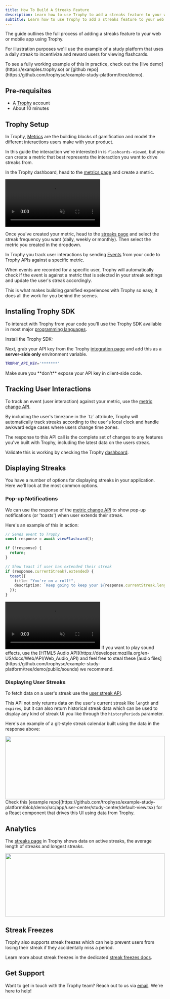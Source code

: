 ```yaml
---
title: How To Build A Streaks Feature
description: Learn how to use Trophy to add a streaks feature to your web or mobile app.
subtitle: Learn how to use Trophy to add a streaks feature to your web or mobile app.
---
```



The guide outlines the full process of adding a streaks feature to your web or mobile app using Trophy.

For illustration purposes we'll use the example of a study platform that uses a daily streak to incentivize and reward users for viewing flashcards.

<Tip>
  To see a fully working example of this in practice, check out the [live
  demo](https://examples.trophy.so) or [github
  repo](https://github.com/trophyso/example-study-platform/tree/demo).
</Tip>

## Pre-requisites

- A [Trophy](https://app.trophy.so/sign-up) account
- About 10 minutes

## Trophy Setup

In Trophy, [Metrics](/platform/metrics) are the building blocks of gamification and model the different interactions users make with your product.

In this guide the interaction we're interested in is `flashcards-viewed`, but you can create a metric that best represents the interaction you want to drive streaks from.

In the Trophy dashboard, head to the [metrics page](https://app.trophy.so/metrics) and create a metric.

<Frame>
  <video
    autoPlay
    muted
    loop
    playsInline
    className="w-full aspect-video"
    src="../assets/guides/achievements-feature/create_new_metric.mp4"
  ></video>
</Frame>

Once you've created your metric, head to the [streaks page](https://app.trophy.so/streaks/configure) and select the streak frequency you want (daily, weekly or monthly). Then select the metric you created in the dropdown.

In Trophy you track user interactions by sending [Events](/platform/events) from your code to Trophy APIs against a specific metric.

When events are recorded for a specific user, Trophy will automatically check if the event is against a metric that is selected in your streak settings and update the user's streak accordingly.

This is what makes building gamified experiences with Trophy so easy, it does all the work for you behind the scenes.

## Installing Trophy SDK

To interact with Trophy from your code you'll use the Trophy SDK available in most major [programming languages](/api-reference/client-libraries).

Install the Trophy SDK:

<SDKInstallCommand />

Next, grab your API key from the Trophy [integration page](https://app.trophy.so/integration) and add this as a **server-side only** environment variable.

```bash
TROPHY_API_KEY='*******'
```

<Warning>
  Make sure you **don't** expose your API key in client-side code.
</Warning>

## Tracking User Interactions

To track an event (user interaction) against your metric, use the [metric change API](/api-reference/endpoints/metrics/send-a-metric-change-event).

<MetricChangeRequestBlock />

<Tip>
  By including the user's timezone in the `tz` attribute, Trophy will
  automatically track streaks according to the user's local clock and handle
  awkward edge cases where users change time zones.
</Tip>

The response to this API call is the complete set of changes to any features you've built with Trophy, including the latest data on the users streak.

<MetricChangeResponseBlock />

Validate this is working by checking the Trophy [dashboard](https://app.trophy.so).

## Displaying Streaks

You have a number of options for displaying streaks in your application. Here we'll look at the most common options.

### Pop-up Notifications

We can use the response of the [metric change API](/api-reference/endpoints/metrics/send-a-metric-change-event) to show pop-up notifications (or 'toasts') when user extends their streak.

Here's an example of this in action:

```ts Streak Extended Pop-up
// Sends event to Trophy
const response = await viewFlashcard();

if (!response) {
  return;
}

// Show toast if user has extended their streak
if (response.currentStreak?.extended) {
  toast({
    title: "You're on a roll!",
    description: `Keep going to keep your ${response.currentStreak.length} day streak!`,
  });
}
```

<Frame>
  <video
    autoPlay
    muted
    loop
    playsInline
    className="w-full aspect-video"
    src="../assets/guides/streaks-feature/streak-toasts.mp4"
  ></video>
</Frame>

<Tip>
  If you want to play sound effects, use the [HTML5 Audio
  API](https://developer.mozilla.org/en-US/docs/Web/API/Web_Audio_API) and feel
  free to steal these [audio
  files](https://github.com/trophyso/example-study-platform/tree/demo/public/sounds)
  we recommend.
</Tip>

### Displaying User Streaks

To fetch data on a user's streak use the [user streak API](/api-reference/endpoints/users/get-a-users-streak).

<StreakRequestBlock />

This API not only returns data on the user's current streak like `length` and `expires`, but it can also return historical streak data which can be used to display any kind of streak UI you like through the `historyPeriods` parameter.

<StreakResponseBlock />

Here's an example of a git-style streak calendar built using the data in the response above:

<Frame>
  <img
    height="200"
    width="100%"
    noZoom
    src="../assets/guides/streaks-feature/streak-calendar.png"
  />
</Frame>

<Tip>
  Check this [example
  repo](https://github.com/trophyso/example-study-platform/blob/demo/src/app/user-center/study-center/default-view.tsx)
  for a React component that drives this UI using data from Trophy.
</Tip>

## Analytics

The [streaks page](https://app.trophy.so/streaks) in Trophy shows data on active streaks, the average length of streaks and longest streaks.

<Frame>
  <img
    height="200"
    width="100%"
    noZoom
    src="../assets/guides/streaks-feature/analytics.png"
  />
</Frame>

## Streak Freezes

Trophy also supports streak freezes which can help prevent users from losing their streak if they accidentally miss a period.

Learn more about streak freezes in the dedicated [streak freezes docs](/platform/streaks#streak-freezes).

## Get Support

Want to get in touch with the Trophy team? Reach out to us via [email](mailto:support@trophy.so). We're here to help!
